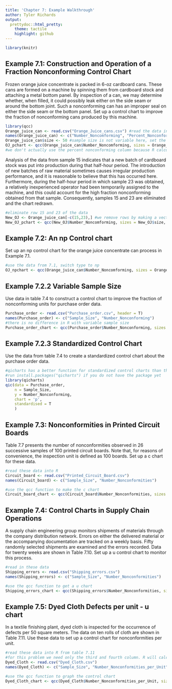 ```yaml
---
title: 'Chapter 7: Example Walkthrough'
author: Tyler Richards
output:
  prettydoc::html_pretty:
    theme: tactile
    highlight: github
---
```



```r
library(knitr)
```

## Example 7.1: Construction and Operation of a Fraction Nonconforming Control Chart  
  
  
Frozen orange juice concentrate is packed in 6-oz cardboard cans. These cans are formed on a machine by spinning them from cardboard stock and attaching a metal bottom panel. By inspection of a can, we may determine whether, when filled, it could possibly leak either on the side seam or around the bottom joint. Such a nonconforming can has an improper seal on either the side seam or the bottom panel. Set up a control chart to improve the fraction of nonconforming cans produced by this machine.      

```r

library(qcc)
Orange_juice_can <- read.csv("Orange_Juice_cans.csv") #read the data into R
names(Orange_juice_can) <- c("Number_Noncomforming", "Percent_Nonconforming") #use the names() function to give column names
Orange_juice_can$size <- 50 #sample size is not variable here, set the size to 50
OJ_pchart <- qcc(Orange_juice_can$Number_Noncomforming, sizes = Orange_juice_can$size, type = "p") #call the qcc function with type set to p. The $ symbol gives the column from a dataframe
#we don't actually use the percent nonconforming column because R calculates this for us

```
  
Analysis of the data from sample 15 indicates that a new batch of cardboard stock was put into production during that half-hour period. The introduction of new batches of raw material sometimes causes irregular production performance, and it is reasonable to believe that this has occurred here. Furthermore, during the half-hour period in which sample 23 was obtained, a relatively inexperienced operator had been temporarily assigned to the machine, and this could account for the high fraction nonconforming obtained from that sample. Consequently, samples 15 and 23 are eliminated and the chart redrawn.  


```r
#eliminate row 15 and 23 of the data
New_OJ <- Orange_juice_can[-c(15,23),] #we remove rows by making a vector with the c() function, and putting a negative sign before it which can be read as "everything except row 15 and 23". 
New_OJ_pchart <- qcc(New_OJ$Number_Noncomforming, sizes = New_OJ$size, type = "p")
```

  
  
  
## Example 7.2: An np Control chart
  
  
Set up an np control chart for the orange juice concentrate can
process in Example 7.1.  

```r
#use the data from 7.1, switch type to np
OJ_npchart <- qcc(Orange_juice_can$Number_Noncomforming, sizes = Orange_juice_can$size, type = "np") 


```
  
  
## Example 7.2.2 Variable Sample Size

Use data in table 7.4 to construct a control chart to improve the fraction of nonconforming units for purchase order data.   
  

```r
Purchase_order <- read.csv("Purchase_order.csv", header = T)
names(Purchase_order) <- c("Sample_Size", "Number_Nonconforming")
#there is no difference in R with variable sample size
Purchase_order_chart <- qcc(Purchase_order$Number_Nonconforming, sizes = Purchase_order$Sample_Size, type = "p")
```
  
  
## Example 7.2.3 Standardized Control Chart

Use the data from table 7.4 to create a standardized control chart about the purchase order data.  
  
  

```r
#qicharts has a better function for standardized control charts than the qcc package, so we'll use that
#run install.packages("qicharts") if you do not have the package yet
library(qicharts)
qic(data = Purchase_order,
    n = Sample_Size,
    y = Number_Nonconforming,
    chart = 'p',
    standardised = T
    )
```

## Example 7.3: Nonconformities in Printed Circuit Boards

Table 7.7 presents the number of nonconformities observed in 26 successive samples of 100 printed circuit boards. Note that, for reasons of convenience, the inspection unit is defined as 100 boards. Set up a c chart for these data.  
  
  
  
```r
#read these data into R
Circuit_board <- read.csv("Printed_Circuit_Board.csv")
names(Circuit_board) <- c("Sample_Size", "Number_Nonconformities")

#use the qcc function to make the c chart
Circuit_board_chart <- qcc(Circuit_board$Number_Nonconformities, sizes = Circuit_board$Sample_Size, type = "c")
```
  
  
## Example 7.4: Control Charts in Supply Chain Operations
  
  
A supply chain engineering group monitors shipments of materials through the company distribution network. Errors on either the delivered material or the accompanying documentation are tracked on a weekly basis. Fifty randomly selected shipments are examined and the errors recorded. Data for twenty weeks are shown in Table 7.10. Set up a u control chart to monitor this process.  

  
```r
#read in these data
Shipping_errors <- read.csv("Shipping_errors.csv")
names(Shipping_errors) <- c("Sample_Size", "Number_Nonconformities")

#use the qcc function to get a u chart
Shipping_errors_chart <- qcc(Shipping_errors$Number_Nonconformities, sizes = Shipping_errors$Sample_Size, type = "u")


```
  
  
## Example 7.5: Dyed Cloth Defects per unit - u chart

In a textile finishing plant, dyed cloth is inspected for the occurrence of defects per 50 square meters. The data on ten rolls of cloth are shown in Table 7.11. Use these data to set up a control chart for nonconformities per unit.  

  
  
```r
#read these data into R from table 7.11
#for this problem we need only the third and fourth column. R will calculate the rest. 
Dyed_Cloth <- read.csv("Dyed_Cloth.csv")
names(Dyed_Cloth) <- c("Sample_Size", "Number_Nonconformities_per_Unit")

#use the qcc function to graph the control chart
Dyed_Cloth_chart <- qcc(Dyed_Cloth$Number_Nonconformities_per_Unit, sizes = Dyed_Cloth$Sample_Size, type = "u")

```

